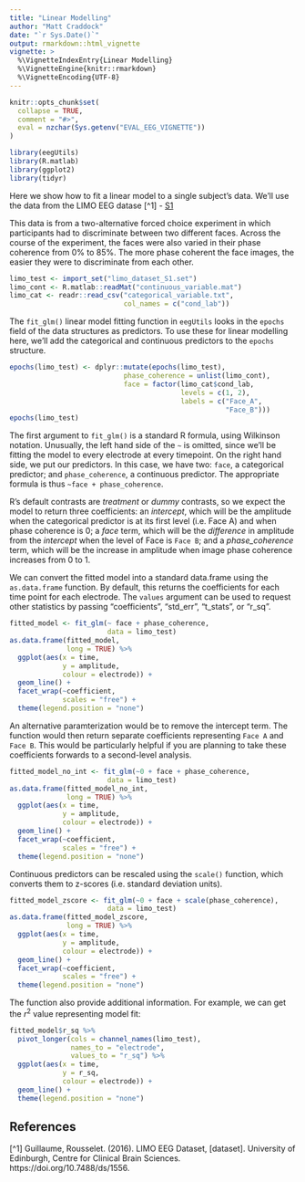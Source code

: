 ```yaml
---
title: "Linear Modelling"
author: "Matt Craddock"
date: "`r Sys.Date()`"
output: rmarkdown::html_vignette
vignette: >
  %\VignetteIndexEntry{Linear Modelling}
  %\VignetteEngine{knitr::rmarkdown}
  %\VignetteEncoding{UTF-8}
---
```


```r
knitr::opts_chunk$set(
  collapse = TRUE,
  comment = "#>",
  eval = nzchar(Sys.getenv("EVAL_EEG_VIGNETTE"))
)
```


```r
library(eegUtils)
library(R.matlab)
library(ggplot2)
library(tidyr)
```

Here we show how to fit a linear model to a single subject's data. We'll use the data from the LIMO EEG datase [^1] - [S1](https://datashare.is.ed.ac.uk/handle/10283/2189?show=full)

This data is from a two-alternative forced choice experiment in which participants had to discriminate between two different faces. Across the course of the experiment, the faces were also varied in their phase coherence from 0% to 85%. The more phase coherent the face images, the easier they were to discriminate from each other.

```r
limo_test <- import_set("limo_dataset_S1.set")
limo_cont <- R.matlab::readMat("continuous_variable.mat")
limo_cat <- readr::read_csv("categorical_variable.txt",
                            col_names = c("cond_lab"))
```

The `fit_glm()` linear model fitting function in `eegUtils` looks in the `epochs` field of the data structures as predictors. To use these for linear modelling here, we'll add the categorical and continuous predictors to the `epochs` structure.

```r
epochs(limo_test) <- dplyr::mutate(epochs(limo_test),
                            phase_coherence = unlist(limo_cont),
                            face = factor(limo_cat$cond_lab,
                                          levels = c(1, 2),
                                          labels = c("Face_A",
                                                     "Face_B")))
epochs(limo_test)

```

The first argument to `fit_glm()` is a standard R formula, using Wilkinson notation. Unusually, the left hand side of the `~` is omitted, since we'll be fitting the model to every electrode at every timepoint. On the right hand side, we put our predictors. In this case, we have two: `face`, a categorical predictor; and `phase_coherence`, a continuous predictor. The appropriate formula is thus `~face + phase_coherence`. 

R's default contrasts are *treatment* or *dummy* contrasts, so we expect the model to return three coefficients: an *intercept*, which will be the amplitude when the categorical predictor is at its first level (i.e. Face A) and when phase coherence is 0; a *face* term, which will be the *difference* in amplitude from the *intercept* when the level of Face is `Face B`; and a *phase_coherence* term, which will be the increase in amplitude when image phase coherence increases from 0 to 1.

We can convert the fitted model into a standard data.frame using the `as.data.frame` function. By default, this returns the coefficients for each time point for each electrode. The `values` argument can be used to request other statistics by passing "coefficients", "std_err", "t_stats", or "r_sq".

```r
fitted_model <- fit_glm(~ face + phase_coherence,
                        data = limo_test)
as.data.frame(fitted_model,
              long = TRUE) %>%
  ggplot(aes(x = time,
             y = amplitude,
             colour = electrode)) +
  geom_line() +
  facet_wrap(~coefficient,
             scales = "free") +
  theme(legend.position = "none")
```

An alternative paramterization would be to remove the intercept term. The function would then return separate coefficients representing `Face A` and `Face B`. This would be particularly helpful if you are planning to take these coefficients forwards to a second-level analysis.

```r
fitted_model_no_int <- fit_glm(~0 + face + phase_coherence,
                        data = limo_test)
as.data.frame(fitted_model_no_int,
              long = TRUE) %>%
  ggplot(aes(x = time,
             y = amplitude,
             colour = electrode)) +
  geom_line() +
  facet_wrap(~coefficient,
             scales = "free") +
  theme(legend.position = "none")
```

Continuous predictors can be rescaled using the `scale()` function, which converts them to z-scores (i.e. standard deviation units).

```r
fitted_model_zscore <- fit_glm(~0 + face + scale(phase_coherence),
                        data = limo_test)
as.data.frame(fitted_model_zscore,
              long = TRUE) %>%
  ggplot(aes(x = time,
             y = amplitude,
             colour = electrode)) +
  geom_line() +
  facet_wrap(~coefficient,
             scales = "free") +
  theme(legend.position = "none")
```

The function also provide additional information. For example, we can get the $r^2$ value representing model fit:

```r
fitted_model$r_sq %>%
  pivot_longer(cols = channel_names(limo_test),
               names_to = "electrode",
               values_to = "r_sq") %>%
  ggplot(aes(x = time,
             y = r_sq,
             colour = electrode)) +
  geom_line() +
  theme(legend.position = "none")
```

## References

[^1] Guillaume, Rousselet. (2016). LIMO EEG Dataset, [dataset]. University of Edinburgh, Centre for Clinical Brain Sciences. https://doi.org/10.7488/ds/1556.

